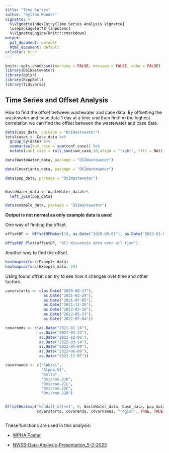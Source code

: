 ```yaml
---
title: "Time Series"
author: "Kyllan Wunder"
vignette: >
  %\VignetteIndexEntry{Time Series Analysis Vignette}
  \usepackage[utf8]{inputenc}
  %\VignetteEngine{knitr::rmarkdown}
output:
  pdf_document: default
  html_document: default
urlcolor: blue
---
```


```r
knitr::opts_chunk$set(Warning = FALSE, message = FALSE, echo = FALSE)
library(DSIWastewater)
library(dplyr)
library(RcppRoll)
library(tidyverse)
```


## Time Series and Offset Analysis

How to find the offset between wastewater and case data. By offsetting the wastewater and case data 1 day at a time and then finding the highest correlation we can find the offset between the wastewater and case data.


```r
data(Case_data, package = "DSIWastewater")
totalcases <- Case_data %>% 
  group_by(date) %>% 
  summarise(sum_case = sum(conf_case)) %>% 
  mutate(conf_case = roll_sum(sum_case,10,align = "right", fill = NA))

data(WasteWater_data, package = "DSIWastewater")

data(Covariants_data, package = "DSIWastewater")

data(pop_data, package = "DSIWastewater")


WasteWater_data <- WasteWater_data%>%
  left_join(pop_data)

data(example_data, package = "DSIWastewater")
```

**Output is not normal as only example data is used**



One way of finding the offset.

```r
offsetDF <- OffsetDFMaker(10, as.Date("2020-08-01"), as.Date("2023-01-01"), Case_data, WasteWater_data)

OffsetDF_Plot(offsetDF, "All Wisconsin data over all time")
```

Another way to find the offset.

```r
heatmapcorfunc(Example_data)
heatmapcorfunc(Example_data, 10)
```

Using found offset can try to see how it changes over time and other factors.

```r
covarstarts <- c(as.Date("2020-08-17"),
                 as.Date("2021-03-29"),
                 as.Date("2021-07-05"),
                 as.Date("2021-12-20"),
                 as.Date("2022-03-28"),
                 as.Date("2022-05-23"),
                 as.Date("2022-07-04"))

covarends <- c(as.Date("2021-01-18"),
               as.Date("2021-05-24"),
               as.Date("2021-12-06"),
               as.Date("2022-03-14"),
               as.Date("2022-05-09"),
               as.Date("2022-06-06"),
               as.Date("2022-11-07"))

covarnames <- c("Robin1",
                "Alpha.V1",
                "Delta",
                "Omicron.21K",
                "Omicron.21L",
                "Omicron.22C",
                "Omicron.22B")


OffsetHeatmap("kendall_offset", 0, WasteWater_data, Case_data, pop_data,
              covarstarts, covarends, covarnames, "region", TRUE, TRUE)


```


```r
  
 

```

These functions are used in this analysis:

 - [WPHA Poster](https://github.com/UW-Madison-DSI/Covid19-Wastewater-Analysis/blob/main/conclusions/WPHA-Poster/WPHA-Poster.pdf)
 
 - [NWSS-Data-Analysis-Presentation_5-2-2023](https://github.com/UW-Madison-DSI/Covid19-Wastewater-Analysis/blob/main/conclusions/NWSS-Data-Analysis-Presentation_5-2-2023/5-2_DHS-presentation.pdf)
 